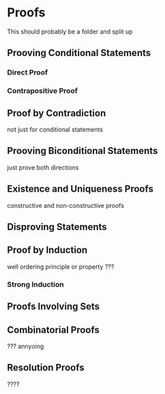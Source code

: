 # Proofs

This should probably be a folder and split up

## Prooving Conditional Statements

### Direct Proof

### Contrapositive Proof

## Proof by Contradiction

not just for conditional statements

## Prooving Biconditional Statements

just prove both directions

## Existence and Uniqueness Proofs

constructive and non-constructive proofs

## Disproving Statements

## Proof by Induction

well ordering principle or property ???

### Strong Induction

## Proofs Involving Sets

## Combinatorial Proofs

??? annyoing

## Resolution Proofs

????